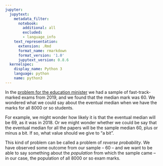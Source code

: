 ```yaml
---
jupyter:
  jupytext:
    metadata_filter:
      notebook:
        additional: all
        excluded:
        - language_info
    text_representation:
      extension: .Rmd
      format_name: rmarkdown
      format_version: '1.0'
      jupytext_version: 0.8.6
  kernelspec:
    display_name: Python 3
    language: python
    name: python3
---
```


In the [problem for the education minister]({{ site.baseurl
}}/chapters/10/havana_math) we had a sample of fast-track-marked exams from
2019, and we found that the median mark was 60.  We wondered what we could say
about the eventual median when we have the marks for all 8000 or so students.

For example, we might wonder how likely it is that the eventual median will be
69, as it was in 2018.  Or we might wonder whether we could be say that the
eventual median for all the papers will be the sample median 60, plus or minus
a bit.   If so, what value should we give to "a bit".

This kind of problem can be called a problem of *reverse probability*.  We
have observed some outcome from our sample -- 60 -- and we want to be able to
say something about the *population* from which the sample came -- in our
case, the population of all 8000 or so exam marks.
